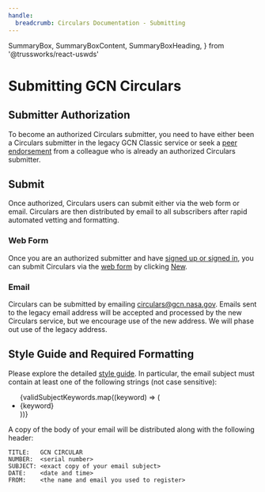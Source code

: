 ```yaml
---
handle:
  breadcrumb: Circulars Documentation - Submitting
---
```


  SummaryBox,
  SummaryBoxContent,
  SummaryBoxHeading,
} from '@trussworks/react-uswds'


# Submitting GCN Circulars

## Submitter Authorization

To become an authorized Circulars submitter, you need to have either been a Circulars submitter in the legacy GCN Classic service or seek a [peer endorsement](/user/endorsements) from a colleague who is already an authorized Circulars submitter.

## Submit

Once authorized, Circulars users can submit either via the web form or email. Circulars are then distributed by email to all subscribers after rapid automated vetting and formatting.

### Web Form

Once you are an authorized submitter and have [signed up or signed in](/login), you can submit Circulars via the [web form](/circulars) by clicking [New](/circulars/new).

### Email

Circulars can be submitted by emailing circulars@gcn.nasa.gov. Emails sent to the legacy email address will be accepted and processed by the new Circulars service, but we encourage use of the new address. We will phase out use of the legacy address.

## Style Guide and Required Formatting

Please explore the detailed [style guide](/docs/styleguide). In particular, the email subject must contain at least one of the following strings (not case sensitive):

<a name="subject-word-list" />
<ul className="grid-row usa-list usa-list--unstyled">
  {validSubjectKeywords.map((keyword) => (
    <li key={keyword} className="grid-col-2">
      {keyword}
    </li>
  ))}
</ul>

A copy of the body of your email will be distributed along with the following header:

```text
TITLE:   GCN CIRCULAR
NUMBER:  <serial number>
SUBJECT: <exact copy of your email subject>
DATE:    <date and time>
FROM:    <the name and email you used to register>
```
